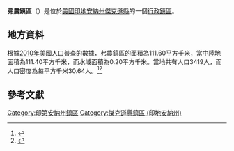 {{noteTA
|G1=USState
|G2=地名
|G3=Unit
}}
{{Infobox settlement
|official_name            = 弗農鎮區
|native_name = Vernon Township
|settlement_type          = [[行政鎮區|行政鎮區]]
|image_skyline            = 
|imagesize                = 
|image_map                = Map highlighting Vernon Township, Jackson County, Indiana.svg
|mapsize                  = 250px
|pushpin_map  =USA Indiana
|pushpin_label = 弗農鎮區
|pushpin_label_position   = top
|pushpin_map_caption      = 弗農鎮區在印地安納州的位置
|subdivision_type         = [[世界政區索引|國家]]
|subdivision_type1        = [[美国州份|州份]]
|subdivision_type2        = [[印地安納州行政区划|縣]]
|subdivision_name         = [[美国|美国]]
|subdivision_name1        = [[印地安納州|印地安納州]]
|subdivision_name2        = [[傑克遜縣_(印地安納州)|傑克遜縣]]
|elevation_ft             = 528
|elevation_m              = 161
|timezone                 = [[北美东部時區|北美东部時區]]
|area_total_km2           = 111.60
|area_land_km2            = 111.40
|area_water_km2           = 0.20
|area_total_sq_mi         = 
|area_land_sq_mi          = 
|area_water_sq_mi         = 
|population_as_of         = [[2010年美國人口普查|2010]]
|population_footnotes     = 
|population_total         = 3419
|population_density_km2   = auto
|population_density_sq_mi = auto
|utc_offset               = -5
|coordinates              = {{coord|39|48|49|N|85|50|40|W|type:city_region:US-AL_source:GNS-enwiki|display=inline,title}}
| coor_pinpoint           = 
| coordinates_footnotes   = 
|timezone_DST             = EDT
|utc_offset_DST           = -4
|postal_code_type         = [[美國郵區編號|郵區編號]]
|postal_code              = 
|area_code                = {{link-en|电话区号812|Area code 812|812}}
|blank_name = [[地名信息系统|GNIS ID]]
|blank_info = 453956
}}
'''弗農鎮區'''（{{lang-en|Vernon Township}}）是位於[[美國|美國]][[印地安納州|印地安納州]][[傑克遜縣_(印地安納州)|傑克遜縣]]的一個[[行政鎮區|行政鎮區]]。

== 地方資料 ==
根據[[2010年美國人口普查|2010年美國人口普查]]的數據，弗農鎮區的面積為111.60平方千米，當中陸地面積為111.40平方千米，而水域面積為0.20平方千米。當地共有人口3419人，而人口密度為每平方千米30.64人。<ref name="GR8">{{cite web|url=http://factfinder2.census.gov|publisher=[[美国人口调查局|美国人口调查局]]|accessdate=2011-05-14|title=American FactFinder|archive-date=2013-09-11|archive-url=https://web.archive.org/web/20130911234518/http://factfinder2.census.gov/|dead-url=no}}</ref><ref>{{cite web|url=https://www.citypopulation.de/en/usa/illinois/admin/|title=USA: Illinois (Counties and Townships) - City Population|accessdate=2020-07-23|archive-date=2020-04-22|archive-url=https://web.archive.org/web/20200422090607/https://www.citypopulation.de/en/usa/illinois/admin/|dead-url=no}}</ref>

== 參考文獻 ==
{{reflist}}

{{傑克遜縣 (印地安納州)}}

{{DEFAULTSORT:Vernon Township}}
[[Category:印第安納州鎮區|Category:印第安納州鎮區]]
[[Category:傑克遜縣鎮區_(印地安納州)|Category:傑克遜縣鎮區 (印地安納州)]]

{{Indiana-geo-stub}}